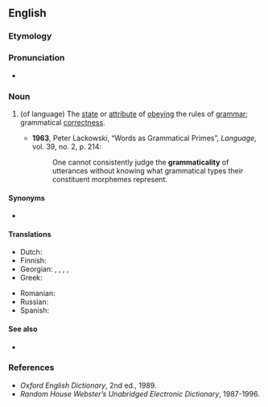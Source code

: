 ==English==

===Etymology===
{{suffix|en|grammatical|ity}}

===Pronunciation===
* {{a|UK}} {{IPA|en|/ˈɡɹə.mæt.ɪˌkæl.ɪ.ti/}}

===Noun===
{{en-noun|~|grammaticalities}}

# {{lbl|en|linguistics}} (of language) The [[state]] or [[attribute]] of [[obey]]ing the rules of [[grammar]]; grammatical [[correctness]].
#* '''1963''', Peter Lackowski, “Words as Grammatical Primes”, ''Language'', vol. 39, no. 2, p. 214:
#*: One cannot consistently judge the '''grammaticality''' of utterances without knowing what grammatical types their constituent morphemes represent.

====Synonyms====
* {{l|en|grammaticalness}}

====Translations====
{{trans-top|state of obeying the rules of grammar}}
* Dutch: {{t|nl|grammaticaliteit}}
* Finnish: {{t|fi|kieliopillisuus}}
* Georgian: {{t|ka|მართებულობა}}, {{t|ka|გრამატიკულად მართებულობა}}, {{t|ka|სისწორე}}, {{t|ka|გრამატიკული სისწორე}}, {{t|ka|გრამატიკულობა}}
* Greek: {{t|el|γραμματικότητα|f}}
{{trans-mid}}
* Romanian: {{t|ro|gramaticalitate}}
* Russian: {{t+|ru|граммати́чность}}
* Spanish: {{t+|es|gramaticalidad|f}}
{{trans-bottom}}

====See also====
* {{l|en|grammaticity}}

===References===
* ''Oxford English Dictionary'', 2nd ed., 1989.
* ''Random House Webster’s Unabridged Electronic Dictionary'', 1987-1996.